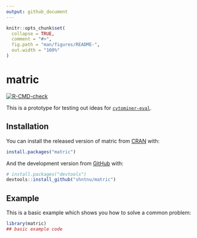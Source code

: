```yaml
---
output: github_document
---
```


<!-- README.md is generated from README.Rmd. Please edit that file -->

```r
knitr::opts_chunk$set(
  collapse = TRUE,
  comment = "#>",
  fig.path = "man/figures/README-",
  out.width = "100%"
)
```

# matric

<!-- badges: start -->
[![R-CMD-check](https://github.com/shntnu/matric/workflows/R-CMD-check/badge.svg)](https://github.com/shntnu/matric/actions)
<!-- badges: end -->

This is a prototype for testing out ideas for 
[`cytominer-eval`](https://github.com/cytomining/cytominer-eval).

## Installation

You can install the released version of matric from 
[CRAN](https://CRAN.R-project.org) with:

``` r
install.packages("matric")
```

And the development version from [GitHub](https://github.com/) with:

``` r
# install.packages("devtools")
devtools::install_github("shntnu/matric")
```

## Example

This is a basic example which shows you how to solve a common problem:

```r
library(matric)
## basic example code
```

